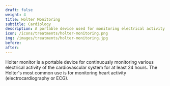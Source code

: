 ---
draft: false
weight: 4
title: Holter Monitoring
subtitle: Cardiology
description: A portable device used for monitoring electrical activity of the cardiovascular system.
icon: /icons/treatments/holter-monitoring.png
img: /images/treatments/holter-monitoring.jpg
before:
after:
---
 
Holter monitor is a portable device for continuously monitoring various electrical activity of the cardiovascular system for at least 24 hours. The Holter's most common use is for monitoring heart activity (electrocardiography or ECG).
